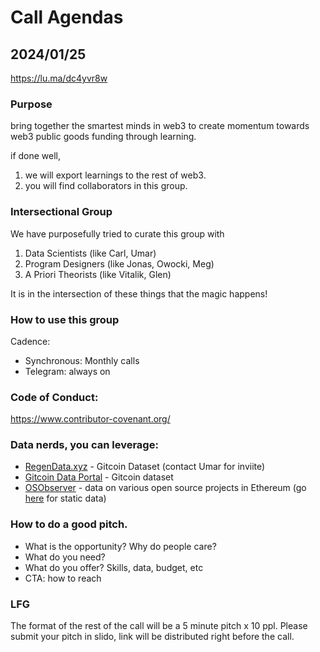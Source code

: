 
# Call Agendas

## 2024/01/25

https://lu.ma/dc4yvr8w

### Purpose

bring together the smartest minds in web3 to create momentum towards web3 public goods funding through learning.

if done well,
1. we will export learnings to the rest of web3.
2. you will find collaborators in this group.

### Intersectional Group

We have purposefully tried to curate this group with 

1. Data Scientists (like Carl, Umar)
2. Program Designers (like Jonas, Owocki, Meg)
3. A Priori Theorists (like Vitalik, Glen)

It is in the intersection of these things that the magic happens!

### How to use this group

Cadence:
- Synchronous: Monthly calls
- Telegram: always on

### Code of Conduct: 

https://www.contributor-covenant.org/

### Data nerds, you can leverage:

- [RegenData.xyz](https://RegenData.xyz) - Gitcoin Dataset (contact Umar for inviite)
- [Gitcoin Data Portal](https://github.com/davidgasquez/gitcoin-grants-data-portal) - Gitcoin dataset
- [OSObserver](https://www.opensource.observer/) - data on various open source projects in Ethereum (go [here](https://github.com/opensource-observer/insights) for static data)

### How to do a good pitch.

- What is the opportunity?  Why do people care?
- What do you need?
- What do you offer? Skills, data, budget, etc
- CTA: how to reach


### LFG

The format of the rest of the call will be a 5 minute pitch x 10 ppl.   Please submit your pitch in slido, link will be distributed right before the call.

